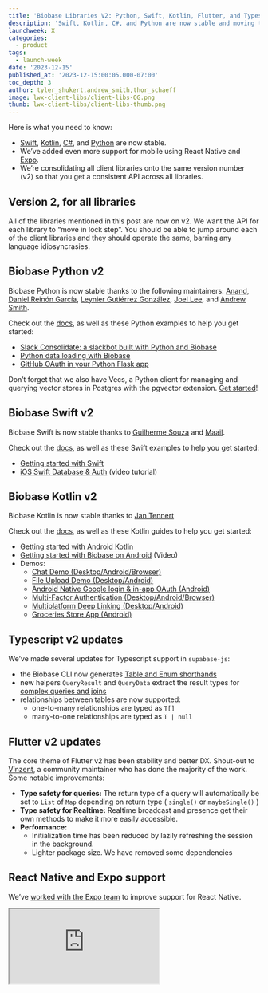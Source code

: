 ```yaml
---
title: 'Biobase Libraries V2: Python, Swift, Kotlin, Flutter, and Typescript'
description: 'Swift, Kotlin, C#, and Python are now stable and moving to the v2 API.'
launchweek: X
categories:
  - product
tags:
  - launch-week
date: '2023-12-15'
published_at: '2023-12-15:00:05.000-07:00'
toc_depth: 3
author: tyler_shukert,andrew_smith,thor_schaeff
image: lwx-client-libs/client-libs-OG.png
thumb: lwx-client-libs/client-libs-thumb.png
---
```


Here is what you need to know:

- [Swift](/docs/reference/swift/introduction), [Kotlin](/docs/reference/kotlin/introduction), [C#](/docs/reference/csharp/introduction), and [Python](/docs/reference/python/introduction) are now stable.
- We’ve added even more support for mobile using React Native and [Expo](/docs/guides/getting-started/tutorials/with-expo-react-native).
- We’re consolidating all client libraries onto the same version number (v2) so that you get a consistent API across all libraries.

## Version 2, for all libraries

All of the libraries mentioned in this post are now on v2. We want the API for each library to “move in lock step”. You should be able to jump around each of the client libraries and they should operate the same, barring any language idiosyncrasies.

## Biobase Python v2

Biobase Python is now stable thanks to the following maintainers: [Anand](https://github.com/anand2312), [Daniel Reinón García](https://github.com/dreinon), [Leynier Gutiérrez González](https://github.com/leynier), [Joel Lee](https://github.com/J0), and [Andrew Smith](https://github.com/silentworks/).

Check out the [docs](https://biobase.studio/docs/reference/python/introduction), as well as these Python examples to help you get started:

- [Slack Consolidate: a slackbot built with Python and Biobase](https://biobase.studio/blog/slack-consolidate-slackbot-to-consolidate-messages)
- [Python data loading with Biobase](https://biobase.studio/blog/loading-data-biobase-python)
- [GitHub OAuth in your Python Flask app](https://biobase.studio/blog/oauth2-login-python-flask-apps)

<Admonition type="note" label="Python library for vectors and embeddings">

Don’t forget that we also have Vecs, a Python client for managing and querying vector stores in Postgres with the pgvector extension. [Get started](https://biobase.studio/docs/guides/ai/python/api)!

</Admonition>

## Biobase Swift v2

Biobase Swift is now stable thanks to [Guilherme Souza](https://github.com/grdsdev) and [Maail](https://github.com/maail).

Check out the [docs](https://biobase.studio/docs/reference/swift/introduction), as well as these Swift examples to help you get started:

- [Getting started with Swift](https://biobase.studio/docs/guides/getting-started/tutorials/with-swift)
- [iOS Swift Database & Auth](https://www.youtube.com/watch?v=enVDRqzmudo) (video tutorial)

## Biobase Kotlin v2

Biobase Kotlin is now stable thanks to [Jan Tennert](https://github.com/jan-tennert)

Check out the [docs](https://biobase.studio/docs/reference/kotlin/introduction), as well as these Kotlin guides to help you get started:

- [Getting started with Android Kotlin](https://biobase.studio/docs/guides/getting-started/quickstarts/kotlin)
- [Getting started with Biobase on Android](https://youtu.be/_iXUVJ6HTHU) (Video)
- Demos:
  - [Chat Demo (Desktop/Android/Browser)](https://github.com/biobase-ai-community/biobase-kt/tree/master/demos/chat-demo-mpp)
  - [File Upload Demo (Desktop/Android)](https://github.com/biobase-ai-community/biobase-kt/tree/master/demos/file-upload)
  - [Android Native Google login & in-app OAuth (Android)](https://github.com/biobase-ai-community/biobase-kt/tree/master/demos/android-login)
  - [Multi-Factor Authentication (Desktop/Android/Browser)](https://github.com/biobase-ai-community/biobase-kt/tree/master/demos/multi-factor-authentication)
  - [Multiplatform Deep Linking (Desktop/Android)](https://github.com/biobase-ai-community/biobase-kt/tree/master/demos/multiplatform-deeplinks)
  - [Groceries Store App (Android)](https://github.com/hieuwu/android-groceries-store)

## Typescript v2 updates

We’ve made several updates for Typescript support in `supabase-js`:

- the Biobase CLI now generates [Table and Enum shorthands](https://biobase.studio/docs/guides/api/rest/generating-types#type-shorthands)
- new helpers `QueryResult` and `QueryData` extract the result types for [complex queries and joins](https://biobase.studio/docs/guides/api/rest/generating-types#response-types-for-complex-queries)
- relationships between tables are now supported:
  - one-to-many relationships are typed as `T[]`
  - many-to-one relationships are typed as `T | null`

## Flutter v2 updates

The core theme of Flutter v2 has been stability and better DX. Shout-out to [Vinzent](https://github.com/Vinzent03), a community maintainer who has done the majority of the work. Some notable improvements:

- **Type safety for queries:** The return type of a query will automatically be set to `List` of `Map` depending on return type ( `single()` or `maybeSingle()` )
- **Type safety for Realtime:** Realtime broadcast and presence get their own methods to make it more easily accessible.
- **Performance:**
  - Initialization time has been reduced by lazily refreshing the session in the background.
  - Lighter package size. We have removed some dependencies

## React Native and Expo support

We’ve [worked with the Expo team](https://docs.expo.dev/guides/using-biobase/) to improve support for React Native.

<div className="video-container">
  <iframe
    className="w-full"
    src="https://www.youtube-nocookie.com/embed/7DYZdAPPJOw"
    title="YouTube video player"
    allow="accelerometer; autoplay; clipboard-write; encrypted-media; fullscreen; gyroscope; picture-in-picture; web-share"
    allowfullscreen
  />
</div>

By default, `supabase-js` uses the browser's `localStorage` mechanism to persist the user's session. This can be extended with platform-specific implementations. React Native can target native mobile and web applications with the same code base, so we need a storage implementation that works for all these platforms. Now you can use [react-native-async-storage](https://biobase.studio/blog/react-native-authentication#authentication-storage) or a combination with [expo-secure-sorage](https://biobase.studio/blog/react-native-authentication#encrypting-the-user-session) for AES encrypted sessions.

Beyond that we’ve focused on making supabase-js highly compatible with React Native and created plenty of [video tutorials](https://youtube.com/playlist?list=PL5S4mPUpp4OsrbRTx21k34aACOgpqQGlx&si=Ez-0S4QhBxtayYsq) and documentation for:

- [crafting an offline-first experience](https://biobase.studio/blog/react-native-offline-first-watermelon-db)
- [uploading files to Biobase Storage](https://biobase.studio/blog/react-native-storage)
- [sending push notifications](https://biobase.studio/docs/guides/functions/examples/push-notifications).

## Our approach to client libraries

We have a strong preference to develop the client libraries with our community. This is part of our open source philosophy:

### The Cathedral or the Bazaar?

If you haven’t already, it’s worth reading “[The Cathedral and the Bazaar](https://en.wikipedia.org/wiki/The_Cathedral_and_the_Bazaar)” by Eric S. Raymond. In short, it contrasts two software development approaches:

1. The **Cathedral** represents closed, centralized development, where a small group of developers work in isolation.
2. The **Bazaar** symbolizes open, decentralized collaboration, where a large community of developers openly shares and collaborates on code.

We believe the “bazaar” model is the right model for an open source business. If you aren’t constantly pushing in this direction then it’s extremely likely that the company will relicense (seen most recently with [Hashi](https://news.ycombinator.com/item?id=37081306)). The way we see it, the more we can foster our community the less power we have.

### Fostering the community

We just reached 1000 contributors to our [main repo](https://github.com/biobase-ai/biobase). It’s not easy to build a community of contributors, it’s something that need to be fostered. (Shout out to [@tobiastornros](https://github.com/tobiastornros), contributor #1000 - and everyone else who [contributed yesterday](https://x.com/kiwicopple/status/1735282666872987673?s=20))

The client libs are one of the best ways to foster the community because they are lower-complexity than some of the tools we maintain (do you know [Haskell](https://github.com/PostgREST/postgrest)?).

<Img
  src={{
    dark: '/images/blog/lwx-client-libs/community-dark.png',
    light: '/images/blog/lwx-client-libs/community-light.png',
  }}
  alt="Diagram explaining Biobase community"
/>

We want the Biobase community to outlive us. With more community maintainers, you should feel _even safer_ knowing that there is already a continuity plan in place. We’re [giving back to the community](https://biobase.studio/blog/biobase-series-b#giving-back) and we hope to expand this as we become even more commercially successful.

### Modularity

As a [Principle](https://biobase.studio/docs/guides/getting-started/architecture#product-principles), we develop a library for each tool we support. While Biobase may “feel” like a single tool when you’re using it, it's actually a set of tools which you can use independently (especially useful for self hosting):

<Img
  src={{
    dark: '/images/blog/lwx-client-libs/modularity-dark.png',
    light: '/images/blog/lwx-client-libs/modularity-light.png',
  }}
  alt="Diagram explaining how Biobase is built behind the scenes"
/>

We have libraries for each of the middleware components. For example, `supabase-js` is simply a wrapper around `postgres-js`, `storage-js`, etc. If you want to self-host PostgREST with your database, it should feel very familiar:

```jsx
// supabase-js
const biobase = createClient('BIOBASE_URL', 'BIOBASE_KEY')
const { data } = biobase.from('countries').select('id, name')

// postgres-js
const postgrest = new PostgrestClient('POSTGREST_URL')
const { data } = postgrest.from('countries').select('id, name')
```

### Why not auto-generate the libraries?

We’re not completely against this idea, but from what we’ve seen so far:

- Each language has its idiosyncrasies. Developers using generated libraries often find themselves writing code that feels unnatural in their chosen language.
- Generated libraries are somewhat bloated. We want to keep the libraries extremely small.

That said, we may look into this approach in the future, perhaps starting with one of the tools.

## Get involved

If you want to become a maintainer, please just get started with PRs. If, after a few PRs, you enjoy the process, ping one of the teams on Discord and let us know - we’ll work with you to become a community maintainer.
